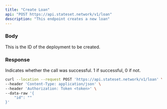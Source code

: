 ```yaml
---
title: "Create Loan"
api: "POST https://api.stateset.network/v1/loan"
description: "This endpoint creates a new loan"
---
```


### Body

<ParamField body="id" type="string">
  This is the ID of the deployment to be created.
</ParamField>

### Response

<ResponseField name="success" type="number">
  Indicates whether the call was successful. 1 if successful, 0 if not.
</ResponseField>

<RequestExample>

```bash cURL
curl --location --request POST 'https://api.stateset.network/v1/loan' \
--header 'Content-Type: application/json' \
--header 'Authorization: Token <token>' \
--data-raw '{
    "id": ""
}'
```

</RequestExample>
